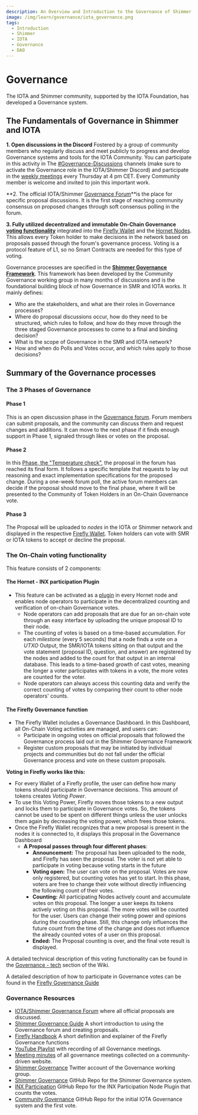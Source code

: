 ```yaml
---
description: An Overview and Introduction to the Governance of Shimmer and IOTA
image: /img/learn/governance/iota_governance.png
tags:
  - Introduction
  - Shimmer
  - IOTA
  - Governance
  - DAO
---
```


# Governance

The IOTA and Shimmer community, supported by the IOTA Foundation, has developed a Governance system.

## The Fundamentals of Governance in Shimmer and IOTA

**1. Open discussions in the Discord** Fostered by a group of community members who regularly discuss and meet publicly to progress and develop Governance systems and tools for the IOTA Community. You can participate in this activity in The [#Governance-Discussions](https://discord.com/channels/397872799483428865/839927402242637834) channels (make sure to activate the Governance role in the IOTA/Shimmer Discord) and participate in the [weekly meetings](https://youtube.com/playlist?list=PL5joP0FyJQU4eKPWfQWradNVjMIPq86ID) every Thursday at 4 pm CET. Every Community member is welcome and invited to join this important work.

**2. The official IOTA/Shimmer [Governance Forum](https://govern.iota.org)**is the place for specific proposal discussions. It is the first stage of reaching community consensus on proposed changes through soft consensus polling in the forum.

**3. Fully utilized decentralized and immutable On-Chain Governance [voting functionality](./governance-tech.md)** integrated into the [Firefly Wallet](https://firefly.iota.org/) and the [Hornet Nodes](/hornet/2.0/welcome). This allows every Token holder to make decisions in the network based on proposals passed through the forum's governance process. Voting is a protocol feature of L1, so no Smart Contracts are needed for this type of voting.

Governance processes are specified in the **[Shimmer Governance Framework](./the-shimmer-governance-framework.md)**. This framework has been developed by the Community Governance working group in many months of discussions and is the foundational building block of how Governance in SMR and IOTA works.
It mainly defines:

- Who are the stakeholders, and what are their roles in Governance processes?
- Where do proposal discussions occur, how do they need to be structured, which rules to follow, and how do they move through the three staged Governance processes to come to a final and binding decision?
- What is the scope of Governance in the SMR and IOTA network?
- How and when do Polls and Votes occur, and which rules apply to those decisions?

## Summary of the Governance processes

### The 3 Phases of Governance

#### Phase 1

This is an open discussion phase in the [Governance forum](https://govern.iota.org/c/governance-proposals/shimmer-iota-phase-1-discussions/52). Forum members can submit proposals, and the community can discuss them and request changes and additions. It can move to the next phase if it finds enough support in Phase 1, signaled through likes or votes on the proposal.

#### Phase 2

In this [Phase, the "Temperature check"](https://govern.iota.org/c/governance-proposals/phase-2-temperature-check/53), the proposal in the forum has reached its final form. It follows a specific template that requests to lay out reasoning and exact implementation specifications for the proposed change. During a one-week forum poll, the active forum members can decide if the proposal should move to the final phase, where it will be presented to the Community of Token Holders in an On-Chain Governance vote.

#### Phase 3

The Proposal will be uploaded to _nodes_ in the IOTA or Shimmer network and displayed in the respective [Firefly Wallet](https://firefly.iota.org). Token holders can vote with SMR or IOTA tokens to accept or decline the proposal.

### The On-Chain voting functionality

This feature consists of 2 components:

#### The Hornet - INX participation Plugin

- This feature can be activated as a [plugin](/hornet/2.0/inx-plugins/participation/welcome) in every Hornet node and enables node operators to participate in the decentralized counting and verification of on-chain Governance votes.
  - Node operators can add proposals that are due for an on-chain vote through an easy interface by uploading the unique proposal ID to their node.
  - The counting of votes is based on a time-based accumulation. For each _milestone_ (every 5 seconds) that a node finds a vote on a _UTXO_ Output, the SMR/IOTA tokens sitting on that output and the vote statement (proposal ID, question, and answer) are registered by the nodes and added to the count for that output in an internal database. This leads to a time-based growth of cast votes, meaning the longer a voter participates with tokens in a vote, the more votes are counted for the voter.
  - Node operators can always access this counting data and verify the correct counting of votes by comparing their count to other node operators' counts.

#### The Firefly Governance function

- The Firefly Wallet includes a Governance Dashboard. In this Dashboard, all On-Chain Voting activities are managed, and users can:
  - Participate in ongoing votes on official proposals that followed the Governance process laid out in the Shimmer Governance Framework
  - Register custom proposals that may be initiated by individual projects and communities but do not fall under the official Governance process and vote on these custom proposals.

**Voting in Firefly works like this:**

- For every Wallet of a Firefly profile, the user can define how many tokens should participate in Governance decisions. This amount of tokens creates _Voting Power_.
- To use this Voting Power, Firefly moves those tokens to a new output and locks them to participate in Governance votes. So, the tokens cannot be used to be spent on different things unless the user unlocks them again by decreasing the voting power, which frees those tokens.
- Once the Firefly Wallet recognizes that a new proposal is present in the nodes it is connected to, it displays this proposal in the Governance Dashboard
  - **A Proposal passes through four different phases**:
    - **Announcement:** The proposal has been uploaded to the node, and Firefly has seen the proposal. The voter is not yet able to participate in voting because voting starts in the future
    - **Voting open:** The user can vote on the proposal. Votes are now only registered, but counting votes has yet to start. In this phase, voters are free to change their vote without directly influencing the following count of their votes.
    - **Counting:** All participating Nodes actively count and accumulate votes on this proposal. The longer a user keeps its tokens actively voting on this proposal. The more votes will be counted for the user. Users can change their voting power and opinions during the counting phase. Still, this change only influences the future count from the time of the change and does not influence the already counted votes of a user on this proposal.
    - **Ended:** The Proposal counting is over, and the final vote result is displayed.

A detailed technical description of this voting functionality can be found in the [Governance - tech](./governance-tech.md) section of the Wiki.

A detailed description of how to participate in Governance votes can be found in the [Firefly Governance Guide](./firefly-governance-guide.md)

### Governance Resources

- [IOTA/Shimmer Governance Forum](https://govern.iota.org) where all official proposals are discussed.
- [Shimmer Governance Guide](https://govern.iota.org/t/read-first-shimmer-governance-guide/1406) A short introduction to using the Governance forum and creating proposals.
- [Firefly Handbook](https://iotaledger.GitHub.io/firefly/specifications/governance/) A short definition and explainer of the Firefly Governance functions
- [YouTube Playlist](https://youtube.com/playlist?list=PL5joP0FyJQU4eKPWfQWradNVjMIPq86ID) with recording of all Governance meetings.
- [Meeting minutes](https://www.tangletreasury.org/governance-and-treasury-minutes) of all governance meetings collected on a community-driven website.
- [Shimmer Governance](https://twitter.com/ShimmerGov) Twitter account of the Governance working group.
- [Shimmer Governance](https://GitHub.com/iota-community/Shimmer-Governance) GitHub Repo for the Shimmer Governance system.
- [INX Participation](https://GitHub.com/iotaledger/inx-participation) GitHub Repo for the INX Participation Node Plugin that counts the votes.
- [Community Governance](https://GitHub.com/iota-community/Community-Governance) GitHub Repo for the initial IOTA Governance system and the first vote.
